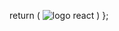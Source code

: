 

  return (
    <Image
      src="https://via.placeholder.com/150x150"
      alt="logo react"
      roundedCircle
    />
  )
};